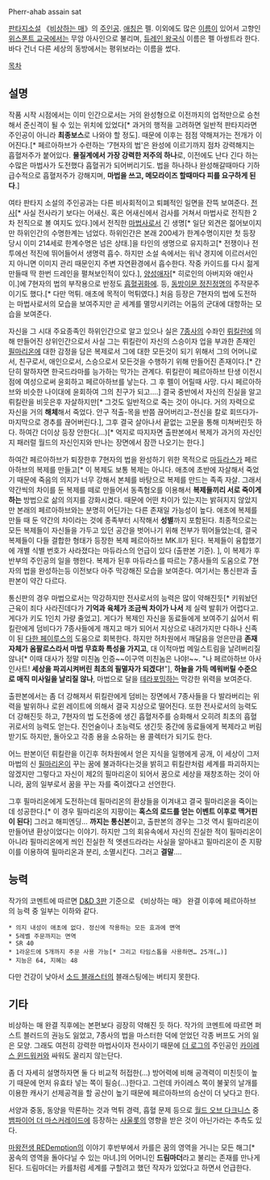 Pherr-ahab assain sat

[[판타지소설]] 《[[비상하는 매]]》의 [[주인공]]. [[애칭]]은 펠. 이외에도 많은 [[이름]]이 있어서 고향인 [[위스폰트 교국]]에서는 무암 아사인으로 불리며, [[듀레인 왕국]]식 이름은 펠 아쌍트라 한다. 바다 건너 다른 세상의 동방에서는 평위보라는 이름을 썼다.

[[목차]]
== 설명 ==
작품 시작 시점에서는 이미 인간으로서는 거의 완성형으로 이전까지의 업적만으로 승천해서 준신격이 될 수 있는 위치에 있었다[* 과거의 행적을 고려하면 일반적 판타지라면 주인공이 아니라 '''최종보스'''로 나와야 할 정도]. 때문에 이후는 점점 약해져가는 전개가 이어진다.[* 페르아하브가 수련하는 '7현자의 법'은 완성에 이르기까지 점차 강력해지는 흡혈저주가 붙어있다. '''물질계에서 가장 강력한 저주의 하나'''로, 이전에도 난다 긴다 하는 수많은 마법사가 도전했다 흡혈귀가 되어버리기도. 법을 하나하나 완성해갈때마다 기하급수적으로 흡혈저주가 강해지며, '''마법을 쓰고, 메모라이즈 할때마다 피를 요구하게 된다'''.]

여타 판타지 소설의 주인공과는 다른 비사회적이고 퇴폐적인 일면을 잔뜩 보여준다. [[전사]][* 사실 전사라기 보다는 어새신. 혹은 어새신에서 검사를 거쳐서 마법사로 전직한 2차 전직으로 볼 여지도 있다.]에서 전직한 [[마법사]]로서 긴 생명[* 일단 외견은 젊어보이지만 하위인간의 수명한계는 넘었다. 하위인간은 본래 200세가 한계수명이지만 첫 등장 당시 이미 214세로 한계수명은 넘은 상태.]을 타인의 생명으로 유지하고[* 전쟁이나 전투에선 적진에 뛰어들어서 생명력 흡수. 하지만 소설 속에서는 워낙 경지에 이르러서인지 아니면 이미지 관리 때문인지 주변 자연환경에서 흡수한다. 작중 카이드를 다시 젊게 만들때 딱 한번 드레인을 펼쳐보인적이 있다.], [[양성애자]][* 히로인의 아버지와 애인사이.]에 7현자의 법의 부작용으로 반정도 [[흡혈귀]]화에. 등, [[동방이문 정진정명]]의 주작문주이기도 했다.[* 다만 먹튀. 애초에 목적이 먹튀였다.] 처음 등장은 7현자의 법에 도전하는 마법사로서의 모습을 보여주지만 곧 세계를 멸망시키려는 어둠의 군대에 대항하는 모습을 보여준다.

자신을 그 시대 주요종족인 하위인간으로 알고 있으나 실은 [[7종사]]의 수좌인 [[뤼킬란]]에 의해 만들어진 상위인간으로서 사실 그는 뤼킬란이 자신의 스승이자 업을 부과한 존재인 [[필마리온]]에 대한 감정을 담은 복제로서 그에 대한 모든것이 되기 위해서 그의 어머니로서, 친구로서, 애인으로서, 스승으로서 모든것을 수행하기 위해 만들어진 존재이다.[* 간단히 말하자면 한국드라마를 능가하는 막가는 관계다. 뤼킬란이 페르아하브 탄생 이전시점에 여성으로써 윤회하고 페르아하브를 낳는다. 그 후 펠이 어릴때 사망. 다시 페르아하브와 비슷한 나이대에 윤회하여 그의 친구가 되고….] 결국 중반에서 자신의 진실을 알고 뤼킬란을 비웃은후 자살하지만[* 그것도 일반적으로 죽는 것이 아니다. 거의 자력으로 자신을 거의 '''해체'''해서 죽었다. 안구 적출-목을 반쯤 끊어버리고-전신을 칼로 회뜨다가-마지막으로 경추를 끊어버린다.], 그후 결국 살아나서 끝없는 고문을 통해 미쳐버린듯 하다. 하여간 더이상 등장 안한다(…)[* 억지로 따지자면 출판본에서 복제가 과거의 자신인지 패러럴 월드의 자신인지와 만나는 장면에서 잠깐 나오기는 한다.]

하여간 페르아하브가 퇴장한후 7현자의 법을 완성하기 위한 목적으로 [[마듀라스]]가 페르아하브의 복제를 만들고[* 이 복제도 보통 복제는 아니다. 애초에 초반에 자살해서 죽었기 때문에 죽음의 의지가 너무 강해서 본체를 바탕으로 복제를 만드는 족족 자살. 그래서 약간씩의 차이를 둔 복제를 떼로 만들어서 동족혐오를 이용해서 '''복제들끼리 서로 죽이게 하는''' 방법으로 삶의 의지를 강화시켰다. 때문에 어떤 차이가 있는지는 밝혀지지 않았지만 본래의 페르아하브와는 분명히 어딘가는 다른 존재일 가능성이 높다. 애초에 복제를 만들 때 둔 약간의 차이라는 것에 종족부터 시작해서 '''성별'''까지 포함된다. 최종적으로는 모든 복제들이 자신들을 가두고 있던 공간을 벗어나기 위해 전부가 뛰어들었는데, 결국 복제들이 다들 결합한 형태가 등장한 복제 페르아하브 MK.II가 된다. 복제들이 융합했기에 개별 식별 번호가 사라졌다는 마듀라스의 언급이 있다 (출판본 기준). ], 이 복제가 후반부의 주인공의 일을 행한다. 복제가 된후 마듀라스를 따르는 7종사들의 도움으로 7현자의 법을 완성하는등 이전보다 아주 막강해진 모습을 보여준다. 여기서는 통신판과 출판본이 약간 다르다.

통신판의 경우 마법으로서는 막강하지만 전사로서의 능력은 많이 약해진듯[* 키워놨던 근육이 죄다 사라진데다가 '''기억과 육체가 조금씩 차이가 나서''' 제 실력 발휘가 어렵다고. 게다가 키도 1인치 가량 줄었고]. 게다가 복제인 자신을 동료들에게 보여주기 싫어서 뤼킬란에게 덤비다가 7종사들에게 깨지고 매가 되어서 지상으로 내려가지만 다하나 신족이 된 [[다한 페이루스]]의 도움으로 회복한다. 하지만 허차원에서 깨달음을 얻은만큼 '''존재 자체가 옴팔로스라서 마법 무효화 특성을 가지고''', 대 이적마법 메일스트림을 날려버리질 않나[* 이때 대사가 정말 미친놈 인증~~이구역 미친놈은 나야!~~. "나 페르아하브 아사인사트! '''세상을 파괴시켜버린 최초의 필멸자가 되겠다!'''"], '''하늘을 가득 메워버릴 수준으로 매직 미사일을 날리질 않나''', 마법으로 달을 [[테라포밍]]하는 막강한 위력을 보여준다.

출판본에서는 좀 더 강해져서 뤼킬란에게 덤비는 장면에서 7종사들을 다 발라버리는 위력을 발위하나 로윈 레이트에 의해서 결국 지상으로 떨어진다. 또한 전사로서의 능력도 더 강해진듯 하고, 7현자의 법 도전중에 생긴 흡혈저주를 승화해서 오히려 최초의 흡혈귀로서의 능력도 얻는다. 진언술이나 초능력도 생긴듯 중간에 동료들에게 복제라고 버림받기도 하지만, 돌아오고 각종 용을 소유하는 용 콜렉터가 되기도 한다.

어느 판본이던 뤼킬란을 이긴후 허차원에서 얻은 지식을 일행에게 공개, 이 세상이 그저 마법의 신 [[필마리온]]이 꾸는 꿈에 불과하다는것을 밝히고 뤼킬란처럼 세계를 파괴하지는 않겠지만 그렇다고 자신이 제2의 필마리온이 되어서 꿈으로 세상을 재창조하는 것이 아니라, 꿈의 일부로서 꿈을 꾸는 자를 죽이겠다고 선언한다.

그후 필마리온에게 도전하는데 필마리온의 환상들을 이겨내고 결국 필마리온을 죽이는데 성공한다.[* 이 경우 필마리온의 지팡이는 '''혹스의 로드를 얻는 이벤트 이후로 맥거핀이 된다'''] 그러고 해피엔딩… '''까지는 통신본'''이고, 출판본의 경우는 그것 역시 필마리온이 만들어낸 환상이었다는 이야기. 하지만 그의 회유속에서 자신의 진실한 적이 필마리온이 아니라 필마리온에게 씌인 진실한 적 엣센드라라는 사실을 알아내고 필마리온이 준 지팡이를 이용하여 필마리온과 분리, 소멸시킨다. 그러고 '''결말'''….

== 능력 ==
작가의 코멘트에 따르면 [[D&D 3판]] 기준으로 《비상하는 매》 완결 이후에 페르아하브의 능력 중 일부는 이하와 같다.
 * 의지 내성이 애초에 없다. 정신에 작용하는 모든 효과에 면역
 * 5레벨 주문까지는 면역
 * SR 40
 * 1라운드에 5개까지 주문 사용 가능[* 그리고 타임스톱을 사용하면… 25개(…)]
 * 지능은 64, 지혜는 48
다만 건강이 낮아서 [[소드 블래스터]]의 블래스팅에는 버티지 못한다.

== 기타 ==
비상하는 매 완결 직후에는 본편보다 굉장히 약해진 듯 하다. 작가의 코멘트에 따르면 퍼스트 블러드의 권능도 잃었고, 7종사의 법을 마스터한 덕에 얻었던 각종 버프도 거의 잃은 모양. 그래도 여전히 강력한 마법사이자 전사이기 때문에 [[더 로그]]의 주인공인 [[카이레스 윈드워커]]와 싸워도 꿀리지 않는단다.

좀 더 자세히 설명하자면 둘 다 비교적 허접한(…) 방어력에 비해 공격력이 미친듯이 높기 때문에 먼저 유효타 넣는 쪽이 필승(…)한다고. 그런데 카이레스 쪽이 불꽃의 날개를 이용한 캐사기 선제공격을 할 공산이 높기 때문에 페르아하브의 승산이 더 낮다고 한다. 

서양과 중동, 동양을 막론하는 것과 먹튀 경력, 흡혈 문제 등으로 [[월드 오브 다크니스]] 중 [[뱀파이어 더 마스커레이드]]에 등장하는 [[사울롯]]의 영향을 받은 것이 아닌가라는 추측도 있다. 

[[마왕전생 REDemption]]의 이야기 후반부에서 카를은 꿈의 영역을 거니는 모든 해그[* 꿈속의 영역을 돌아다닐 수 있는 마녀.]의 어머니인 '''드림마더'''라고 불리는 존재를 만나게 된다. 드림마더는 카를처럼 세계를 구할려고 했던 작자가 있었다고 하면서 언급한다.
